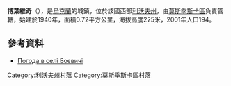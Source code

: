 {{coord|49|43|34|N|22|59|16|E|scale:100000|display=title}}

'''博葉維奇'''（{{lang-uk|Боєвичі}}），是[[烏克蘭|烏克蘭]]的城鎮，位於該國西部[[利沃夫州|利沃夫州]]，由[[莫斯季斯卡區|莫斯季斯卡區]]負責管轄，始建於1940年，面積0.72平方公里，海拔高度225米，2001年人口194。

==參考資料==
* [http://weather.in.ua/ua/l'vovskaja/1677 Погода в селі Боєвичі] {{Wayback|url=http://weather.in.ua/ua/l'vovskaja/1677 |date=20111221143243 }}

[[Category:利沃夫州村落|Category:利沃夫州村落]]
[[Category:莫斯季斯卡區村落|Category:莫斯季斯卡區村落]]


{{Lviv-geo-stub}}